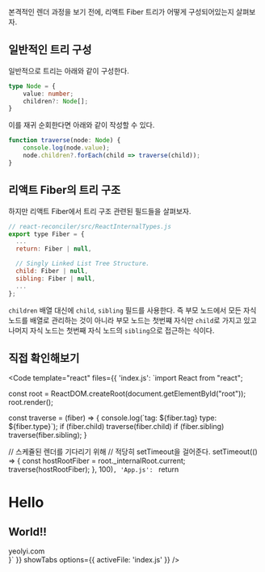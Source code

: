 
본격적인 렌더 과정을 보기 전에, 리액트 Fiber 트리가 어떻게 구성되어있는지 살펴보자.

## 일반적인 트리 구성

일반적으로 트리는 아래와 같이 구성한다. 

```ts
type Node = {
    value: number;
    children?: Node[];
}
```

이를 재귀 순회한다면 아래와 같이 작성할 수 있다. 

```ts
function traverse(node: Node) {
    console.log(node.value);
    node.children?.forEach(child => traverse(child));
}
```

## 리액트 Fiber의 트리 구조

하지만 리액트 Fiber에서 트리 구조 관련된 필드들을 살펴보자.

```js
// react-reconciler/src/ReactInternalTypes.js
export type Fiber = {
  ...
  return: Fiber | null,

  // Singly Linked List Tree Structure.
  child: Fiber | null,
  sibling: Fiber | null,
  ...
};
```

`children` 배열 대신에 `child`, `sibling` 필드를 사용한다. 즉 부모 노드에서 모든 자식 노드를 배열로 관리하는 것이 아니라 부모 노드는 첫번쨰 자식만 `child`로 가지고 있고 나머지 자식 노드는 첫번째 자식 노드의 `sibling`으로 접근하는 식이다. 

## 직접 확인해보기

<Code template="react" files={{
    'index.js': `import React from "react";

const root = ReactDOM.createRoot(document.getElementById("root"));
root.render(<App />);

const traverse = (fiber) => {
    console.log(\`tag: \${fiber.tag} type: \${fiber.type}\`);
    if (fiber.child) traverse(fiber.child)
    if (fiber.sibling) traverse(fiber.sibling);
}

// 스케쥴된 렌더를 기다리기 위해
// 적당히 setTimeout을 걸어준다.
setTimeout(() => {
    const hostRootFiber = root._internalRoot.current;
    traverse(hostRootFiber);
}, 100)`,
'App.js': `
    return <div>
        <h1>Hello</h1>
        <h2>World<span>!!</span></h2>
        <a>yeolyi.com</a>
    </div>
}`
}}
showTabs
options={{ activeFile: 'index.js' }}
/>
